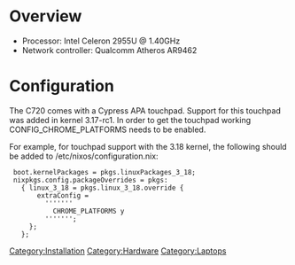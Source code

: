= Overview =
* Processor: Intel Celeron 2955U @ 1.40GHz
* Network controller: Qualcomm Atheros AR9462

= Configuration =
The C720 comes with a Cypress APA touchpad. Support for this touchpad was added in kernel 3.17-rc1.
In order to get the touchpad working CONFIG_CHROME_PLATFORMS needs to be enabled.

For example, for touchpad support with the 3.18 kernel, the following should be added to /etc/nixos/configuration.nix:

  boot.kernelPackages = pkgs.linuxPackages_3_18;
  nixpkgs.config.packageOverrides = pkgs:
    { linux_3_18 = pkgs.linux_3_18.override {
        extraConfig =
          '''''''
            CHROME_PLATFORMS y
          ''''''';
      };
    };

[[Category:Installation]]
[[Category:Hardware]]
[[Category:Laptops]]

